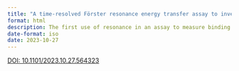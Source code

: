 ```yaml
---
title: "A time-resolved Förster resonance energy transfer assay to investigate inhibitor binding to ABCG2 (preprint)"
format: html
description: The first use of resonance in an assay to measure binding to a transmembrane transporter
date-format: iso
date: 2023-10-27
---
```


[DOI: 10.1101/2023.10.27.564323](https://doi.org/10.1101/2023.10.27.564323)